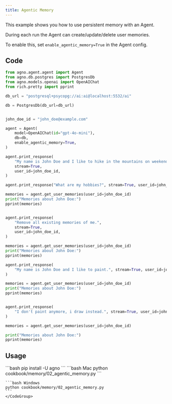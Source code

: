 ```yaml
---
title: Agentic Memory
---
```


This example shows you how to use persistent memory with an Agent.

During each run the Agent can create/update/delete user memories.

To enable this, set `enable_agentic_memory=True` in the Agent config.

## Code

```python cookbook/memory/02_agentic_memory.py
from agno.agent.agent import Agent
from agno.db.postgres import PostgresDb
from agno.models.openai import OpenAIChat
from rich.pretty import pprint

db_url = "postgresql+psycopg://ai:ai@localhost:5532/ai"

db = PostgresDb(db_url=db_url)


john_doe_id = "john_doe@example.com"

agent = Agent(
    model=OpenAIChat(id="gpt-4o-mini"),
    db=db,
    enable_agentic_memory=True,
)

agent.print_response(
    "My name is John Doe and I like to hike in the mountains on weekends.",
    stream=True,
    user_id=john_doe_id,
)

agent.print_response("What are my hobbies?", stream=True, user_id=john_doe_id)

memories = agent.get_user_memories(user_id=john_doe_id)
print("Memories about John Doe:")
pprint(memories)


agent.print_response(
    "Remove all existing memories of me.",
    stream=True,
    user_id=john_doe_id,
)

memories = agent.get_user_memories(user_id=john_doe_id)
print("Memories about John Doe:")
pprint(memories)

agent.print_response(
    "My name is John Doe and I like to paint.", stream=True, user_id=john_doe_id
)

memories = agent.get_user_memories(user_id=john_doe_id)
print("Memories about John Doe:")
pprint(memories)


agent.print_response(
    "I don't paint anymore, i draw instead.", stream=True, user_id=john_doe_id
)

memories = agent.get_user_memories(user_id=john_doe_id)

print("Memories about John Doe:")
pprint(memories)

```

## Usage

<Steps>
  <Snippet file="create-venv-step.mdx" />

  <Step title="Install libraries">
    ```bash
    pip install -U agno
    ```
  </Step>

  <Step title="Run Example">
    <CodeGroup>
    ```bash Mac
    python cookbook/memory/02_agentic_memory.py
    ```

    ```bash Windows
    python cookbook/memory/02_agentic_memory.py
    ```
    </CodeGroup>
  </Step>
</Steps>
